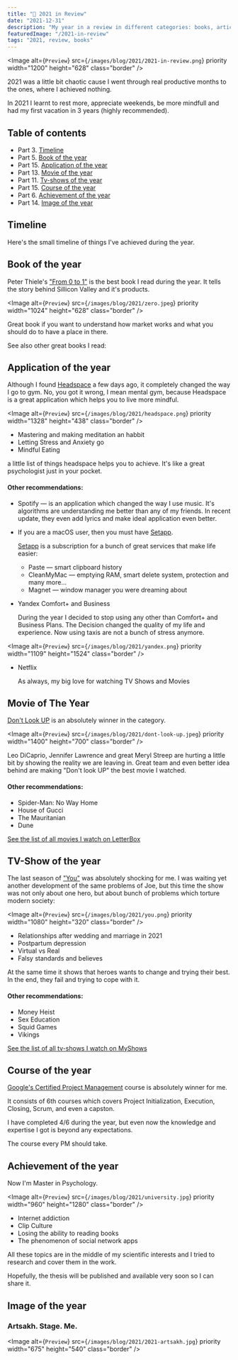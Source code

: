 ```yaml
---
title: "🎅 2021 in Review"
date: "2021-12-31"
description: "My year in a review in different categories: books, articles, tv-shows, memories, etc."
featuredImage: "/2021-in-review"
tags: "2021, review, books"
---
```


<Image
  alt={`Preview`}
  src={`/images/blog/2021/2021-in-review.png`}
  priority
  width="1200"
  height="628"
  class="border"
/>

2021 was a little bit chaotic cause I went through real
productive months to the ones, where I achieved nothing.

In 2021 I learnt to rest more, appreciate weekends, be more mindfull and
had my first vacation in 3 years (highly recommended).

## Table of contents

- Part 3. [Timeline](#timeline)
- Part 5. [Book of the year](#book-of-the-year)
- Part 15. [Application of the year](#application-of-the-year)
- Part 13. [Movie of the year](#movie-of-the-year)
- Part 11. [Tv-shows of the year](#tv-show-of-the-year)
- Part 15. [Course of the year](#course-of-the-year)
- Part 6. [Achievement of the year](#achievement-of-the-year)
- Part 14. [Image of the year](#image-of-the-year)

## Timeline

Here's the small timeline of things I've achieved during the year.

<Timeline2021 />

## Book of the year

Peter Thiele's ["From 0 to 1"](https://www.amazon.com/Zero-One-Notes-Startups-Future/dp/0804139296) is the best book I read during the year.
It tells the story behind Sillicon Valley and it's products.

<Image
  alt={`Preview`}
  src={`/images/blog/2021/zero.jpeg`}
  priority
  width="1024"
  height="628"
  class="border"
/>

Great book if you want to understand how market works and what you
should do to have a place in there.

See also other great books I read:

<Books2021 />

## Application of the year

Although I found [Headspace](https://www.headspace.com/) a few days ago, it completely changed the
way I go to gym. No, you got it wrong, I mean mental gym, because
Headspace is a great application which helps you to live more mindful.

<Image
  alt={`Preview`}
  src={`/images/blog/2021/headspace.png`}
  priority
  width="1328"
  height="438"
  class="border"
/>

- Mastering and making meditation an habbit
- Letting Stress and Anxiety go
- Mindful Eating

a little list of things headspace helps you to achieve. It's like a great psychologist just in your pocket.

#### Other recommendations:

- Spotify — is an application which changed the way I use music. It's
  algorithms are understanding me better than any of my friends.
  In recent update, they even add lyrics and make ideal application even better.

- If you are a macOS user, then you must have [Setapp](https://setapp.com/).

  [Setapp](https://setapp.com/) is a subscription for a bunch of great services that make life easier:

  - Paste — smart clipboard history
  - CleanMyMac — emptying RAM, smart delete system, protection and many more...
  - Magnet — window manager you were dreaming about

- Yandex Comfort+ and Business

  During the year I decided to stop using any other than Comfort+
  and Business Plans. The Decision changed the quality of my life and experience.
  Now using taxis are not a bunch of stress anymore.

<Image
  alt={`Preview`}
  src={`/images/blog/2021/yandex.png`}
  priority
  width="1109"
  height="1524"
  class="border"
/>

- Netflix

  As always, my big love for watching TV Shows and Movies

## Movie of The Year

[Don't Look UP](https://www.netflix.com/am/title/81252357) is an absolutely winner in the category.

<Image
  alt={`Preview`}
  src={`/images/blog/2021/dont-look-up.jpeg`}
  priority
  width="1400"
  height="700"
  class="border"
/>

Leo DiCaprio, Jennifer Lawrence and great Meryl Streep are
hurting a little bit by showing the reality we are leaving in. Great team and even better idea behind are making "Don't look UP" the best movie I watched.

#### Other recommendations:

- Spider-Man: No Way Home
- House of Gucci
- The Mauritanian
- Dune

[See the list of all movies I watch on LetterBox](https://letterboxd.com/vre2h)

## TV-Show of the year

The last season of ["You"](https://www.netflix.com/am/title/80211991) was absolutely shocking for me. I was waiting
yet another development of the same problems of Joe, but this time the show was not only about one hero,
but about bunch of problems which torture modern society:

<Image
  alt={`Preview`}
  src={`/images/blog/2021/you.png`}
  priority
  width="1080"
  height="320"
  class="border"
/>

- Relationships after wedding and marriage in 2021
- Postpartum depression
- Virtual vs Real
- Falsy standards and believes

At the same time it shows that heroes wants to change and trying their best.
In the end, they fail and trying to cope with it.

#### Other recommendations:

- Money Heist
- Sex Education
- Squid Games
- Vikings

[See the list of all tv-shows I watch on MyShows](https://myshows.me/m/Vrezh10)

## Course of the year

[Google's Certified Project Management](https://www.coursera.org/professional-certificates/google-project-management) course is absolutely winner for me.

It consists of 6th courses which covers Project Initialization, Execution, Closing, Scrum, and even a capston.

I have completed 4/6 during the year, but even now the knowledge and
expertise I got is beyond any expectations.

The course every PM should take.

## Achievement of the year

Now I'm Master in Psychology.

<Image
  alt={`Preview`}
  src={`/images/blog/2021/university.jpg`}
  priority
  width="960"
  height="1280"
  class="border"
/>

- Internet addiction
- Сlip Сulture
- Losing the ability to reading books
- The phenomenon of social network apps

All these topics are in the middle of my scientific interests and I
tried to research and cover them in the work.

Hopefully, the thesis will be published and available very soon so I can share it.

## Image of the year

<h3> Artsakh. Stage. Me.</h3>

<Image
  alt={`Preview`}
  src={`/images/blog/2021/2021-artsakh.jpg`}
  priority
  width="675"
  height="540"
  class="border"
/>
